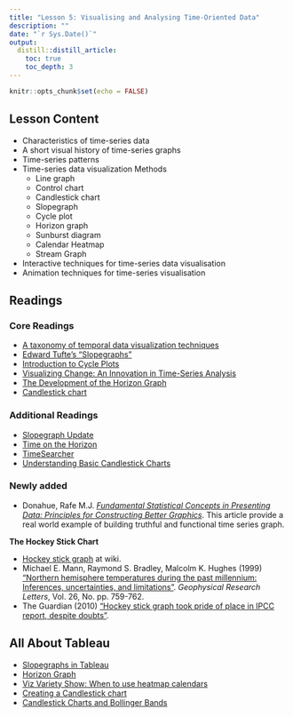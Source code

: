 ```yaml
---
title: "Lesson 5: Visualising and Analysing Time-Oriented Data"
description: ""
date: "`r Sys.Date()`"
output:
  distill::distill_article:
    toc: true
    toc_depth: 3
---
```


```r
knitr::opts_chunk$set(echo = FALSE)
```

## Lesson Content

* Characteristics of time-series data
* A short visual history of time-series graphs
* Time-series patterns
* Time-series data visualization Methods
    * Line graph
    * Control chart
    * Candlestick chart
    * Slopegraph
    * Cycle plot
    * Horizon graph
    * Sunburst diagram
    * Calendar Heatmap
    * Stream Graph
* Interactive techniques for time-series data visualisation
* Animation techniques for time-series visualisation

## Readings

### Core Readings

* [A taxonomy of temporal data visualization techniques](http://citeseerx.ist.psu.edu/viewdoc/download?doi=10.1.1.122.8704&rep=rep1&type=pdf)
* [Edward Tufte’s “Slopegraphs”](http://charliepark.org/slopegraphs/)
* [Introduction to Cycle Plots](http://www.perceptualedge.com/articles/guests/intro_to_cycle_plots.pdf)
* [Visualizing Change: An Innovation in Time-Series Analysis](http://www.perceptualedge.com/articles/visual_business_intelligence/visualizing_change.pdf)
* [The Development of the Horizon Graph](http://citeseerx.ist.psu.edu/viewdoc/download;jsessionid=08076DD0A1346CB0F3AE2A98A5FB17A0?doi=10.1.1.363.5396&rep=rep1&type=pdf)
* [Candlestick chart](https://en.wikipedia.org/wiki/Candlestick_chart)

### Additional Readings

* [Slopegraph Update](http://charliepark.org/a-slopegraph-update/)
* [Time on the Horizon](http://www.perceptualedge.com/articles/visual_business_intelligence/time_on_the_horizon.pdf)
* [TimeSearcher](http://www.cs.umd.edu/hcil/timesearcher/)
* [Understanding Basic Candlestick Charts](https://www.investopedia.com/trading/candlestick-charting-what-is-it/)

### Newly added

* Donahue, Rafe M.J. [*Fundamental Statistical Concepts in Presenting Data: Principles for Constructing Better Graphics*](https://byuistats.github.io/CSE150/files/FSCPD_Donahue_callcenter.pdf).  This article provide a real world example of building truthful and functional time series graph. 

**The Hockey Stick Chart**

* [Hockey stick graph](https://en.wikipedia.org/wiki/Hockey_stick_graph) at wiki.
* Michael E. Mann, Raymond S. Bradley, Malcolm K. Hughes (1999) ["Northern hemisphere temperatures during the past millennium: Inferences, uncertainties, and limitations"](https://agupubs.onlinelibrary.wiley.com/doi/abs/10.1029/1999GL900070). *Geophysical Research Letters*, Vol. 26, No. pp. 759-762.
* The Guardian (2010) ["Hockey stick graph took pride of place in IPCC report, despite doubts"](https://www.theguardian.com/environment/2010/feb/09/hockey-stick-graph-ipcc-report). 

## All About Tableau

* [Slopegraphs in Tableau](http://dataremixed.com/2013/12/slopegraphs-in-tableau/)
* [Horizon Graph](https://www.tableau.com/learn/tutorials/on-demand/horizon-charts)
* [Viz Variety Show: When to use heatmap calendars](https://www.tableau.com/about/blog/2017/2/viz-variety-show-heatmaps-66330)
* [Creating a Candlestick chart](https://kb.tableau.com/articles/howto/creating-a-candlestick-chart)
* [Candlestick Charts and Bollinger Bands](https://www.tableau.com/learn/tutorials/on-demand/candlestick-charts-and-bollinger-bands)





